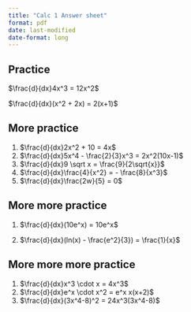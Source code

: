 ```yaml
---
title: "Calc 1 Answer sheet"
format: pdf
date: last-modified
date-format: long
---
```


## Practice

$\frac{d}{dx}4x^3 = 12x^2$

$\frac{d}{dx}(x^2 + 2x) = 2(x+1)$

## More practice

1)  $\frac{d}{dx}2x^2 + 10 = 4x$
2)  $\frac{d}{dx}5x^4 - \frac{2}{3}x^3 = 2x^2(10x-1)$
3)  $\frac{d}{dx}9 \sqrt x = \frac{9}{2\sqrt{x}}$
4)  $\frac{d}{dx}\frac{4}{x^2} = - \frac{8}{x^3}$
5)  $\frac{d}{dx}\frac{2w}{5} = 0$

## More more practice

1)  $\frac{d}{dx}(10e^x) = 10e^x$

2)  $\frac{d}{dx}(ln(x) - \frac{e^2}{3}) = \frac{1}{x}$

## More more more practice

1)  $\frac{d}{dx}x^3 \cdot x = 4x^3$
2)  $\frac{d}{dx}e^x \cdot x^2 = e^x x(x+2)$
3)  $\frac{d}{dx}(3x^4-8)^2 = 24x^3(3x^4-8)$




